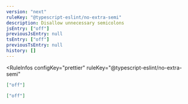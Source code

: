 ```yaml
---
version: "next"
ruleKey: "@typescript-eslint/no-extra-semi"
description: Disallow unnecessary semicolons
jsEntry: ["off"]
previousJsEntry: null
tsEntry: ["off"]
previousTsEntry: null
history: []
---
```


<RuleInfos 
  configKey="prettier" 
  ruleKey="@typescript-eslint/no-extra-semi" 
>

```json
["off"]
```

```json
["off"]
```

</RuleInfos>
